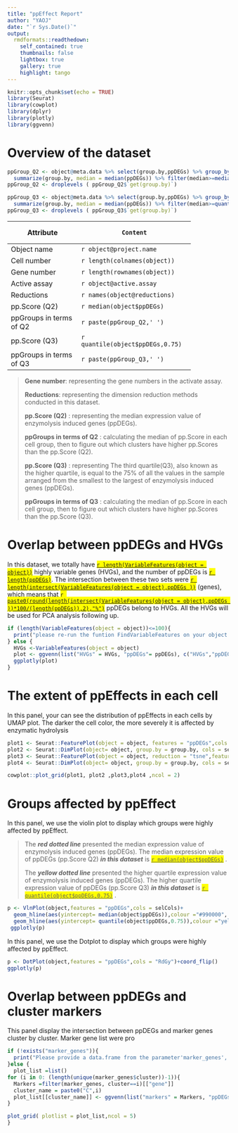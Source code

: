 ```yaml
---
title: "ppEffect Report"
author: "YAOJ"
date: "`r Sys.Date()`"
output:
  rmdformats::readthedown:
    self_contained: true
    thumbnails: false
    lightbox: true
    gallery: true 
    highlight: tango
---
```


```r
knitr::opts_chunk$set(echo = TRUE)
library(Seurat)
library(cowplot)
library(dplyr)
library(plotly)
library(ggvenn)

```

# Overview of the dataset
```r
ppGroup_Q2 <- object@meta.data %>% select(group.by,ppDEGs) %>% group_by(get(group.by)) %>% 
  summarize(group.by, median = median(ppDEGs)) %>% filter(median>=median(object$ppDEGs)) %>% as.data.frame() 
ppGroup_Q2 <- droplevels ( ppGroup_Q2$`get(group.by)`)

ppGroup_Q3 <- object@meta.data %>% select(group.by,ppDEGs) %>% group_by(get(group.by)) %>% 
  summarize(group.by, median = median(ppDEGs)) %>% filter(median>=quantile(object$ppDEGs,0.75)) %>% as.data.frame() 
ppGroup_Q3 <- droplevels ( ppGroup_Q3$`get(group.by)`)
```

+-------------------------+---------------------------------+
|  Attribute              |     Content                     | 
+=========================+=================================+
|  Object name            | `r object@project.name`         |
+-------------------------+---------------------------------+
|  Cell number            | `r length(colnames(object))`    |
+-------------------------+---------------------------------+
|  Gene number            | `r length(rownames(object))`    |
+-------------------------+---------------------------------+
|  Active assay           | `r object@active.assay`         |
+-------------------------+---------------------------------+
|  Reductions             | `r names(object@reductions)`    |
+-------------------------+---------------------------------+
|pp.Score (Q2)            | `r median(object$ppDEGs)`       |
+-------------------------+---------------------------------+
|ppGroups in terms of Q2  | `r paste(ppGroup_Q2,' ')`       |
+-------------------------+---------------------------------+
|pp.Score (Q3)            | `r quantile(object$ppDEGs,0.75)`|
+-------------------------+---------------------------------+
|ppGroups in terms of Q3  | `r paste(ppGroup_Q3,' ')`       |
+-------------------------+---------------------------------+


> **Gene number**: representing the gene numbers in the activate assay.
> 
> **Reductions**: representing the dimension reduction methods conducted in this dataset.
> 
> **pp.Score (Q2)** : representing the median expression value of enzymolysis induced genes (ppDEGs).
> 
> **ppGroups in terms of Q2** : calculating the median of pp.Score in each cell group, then to figure out which clusters have higher pp.Scores than the pp.Score (Q2).
> 
> **pp.Score (Q3)** : representing The third quartile(Q3), also known as the higher quartile, is equal to the 75% of all the values in the sample arranged from the smallest to the largest of enzymolysis induced genes (ppDEGs).
> 
> **ppGroups in terms of Q3** : calculating the median of pp.Score in each cell group, then to figure out which clusters have higher pp.Scores than the pp.Score (Q3).


# Overlap between ppDEGs and HVGs

In this dataset, we totally have <span style="text-decoration: underline;background-color:yellow;">`r length(VariableFeatures(object = object))`</span> highly variable genes (HVGs),
and the number of ppDEGs is <span style="text-decoration: underline;background-color:yellow;">`r length(ppDEGs)`</span>. 
The intersection between these two sets were <span style="text-decoration: underline;background-color:yellow;">`r length(intersect(VariableFeatures(object = object),ppDEGs ))`</span>  (genes),
which means that  <span style="text-decoration: underline;background-color:yellow;">  `r paste0(round(length(intersect(VariableFeatures(object = object),ppDEGs ))*100/(length(ppDEGs)),2),"%")`</span> ppDEGs belong to HVGs. All the HVGs will be used for PCA analysis following up. 


```r
if (length(VariableFeatures(object = object))<=100){
  print("please re-run the funtion FindVariableFeatures on your object first")
} else {
  HVGs <-VariableFeatures(object = object)
  plot <- ggvenn(list("HVGs" = HVGs, "ppDEGs"= ppDEGs), c("HVGs","ppDEGs"),fill_alpha =0.3, fill_color = selCols[1:2])
  ggplotly(plot)
}

```




# The extent of ppEffects in each cell
In this panel, your can see the distribution of ppEffects in each cells by UMAP plot. The darker the cell color, the more severely it is affected by enzymatic hydrolysis


```r
plot1 <- Seurat::FeaturePlot(object = object, features = "ppDEGs",cols =featurePlotCols,pt.size = 0.8 )
plot2 <- Seurat::DimPlot(object= object, group.by = group.by, cols = selCols,reduction = "umap",pt.size = 0.8 )
plot3 <- Seurat::FeaturePlot(object = object, reduction = "tsne",features = "ppDEGs",cols =featurePlotCols,pt.size = 0.8)
plot4 <- Seurat::DimPlot(object= object, group.by = group.by, cols = selCols,reduction = "tsne",pt.size = 0.8)

cowplot::plot_grid(plot1, plot2 ,plot3,plot4 ,ncol = 2)
```

# Groups affected by ppEffect 

In this panel, we use the violin plot to  display which groups were highly affected by ppEffect.

>The ***red dotted line*** presented the median expression value of enzymolysis induced genes (ppDEGs). The median expression value of ppDEGs (pp.Score Q2) ***in this dataset*** is <span style="text-decoration: underline;background-color:yellow;"> `r median(object$ppDEGs)`</span> .
>
>The ***yellow dotted line*** presented the higher quartile expression value of enzymolysis induced genes (ppDEGs). The higher quartile expression value of ppDEGs (pp.Score Q3) ***in this dataset*** is <span style="text-decoration: underline;background-color:yellow;">`r quantile(object$ppDEGs,0.75)`</span> .

```r
p <- VlnPlot(object,features = "ppDEGs",cols = selCols)+
  geom_hline(aes(yintercept= median(object$ppDEGs)),colour ="#990000", linetype ="dashed",size = 1)+
  geom_hline(aes(yintercept= quantile(object$ppDEGs,0.75)),colour ="yellow", linetype ="dashed",size = 1)
 ggplotly(p) 
```


In this panel, we use the Dotplot to display which groups were highly affected by ppEffect. 

```r
p <- DotPlot(object,features = "ppDEGs",cols = "RdGy")+coord_flip()
ggplotly(p)
```


# Overlap between ppDEGs and cluster markers

This panel display the intersection between ppDEGs and marker genes cluster by cluster. Marker gene list were pro 
```r

if (!exists("marker_genes")){
  print("Please provide a data.frame from the parameter'marker_genes', you can produce it by the function FindAllMarkers!")
}else {
  plot_list =list()
for (i in 0: (length(unique(marker_genes$cluster))-1)){
  Markers =filter(marker_genes, cluster==i)[["gene"]]
  cluster_name = paste0("C",i)
  plot_list[[cluster_name]] <- ggvenn(list("markers" = Markers, "ppDEGs"= ppDEGs), c("markers","ppDEGs"),fill_alpha =0.3, fill_color = c("#DCB717","#E2272E"),set_name_size=3,show_percentage=F)+ggtitle(cluster_name) 
}

plot_grid( plotlist = plot_list,ncol = 5)
}

```





